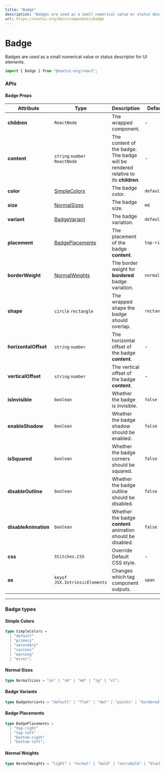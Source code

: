 ```yaml
---
title: "Badge"
description: "Badges are used as a small numerical value or status descriptor for UI elements."
url: https://nextui.org/docs/components/badge
---
```


# Badge

Badges are used as a small numerical value or status descriptor for UI elements.

```jsx
import { Badge } from "@nextui-org/react";
```

<CarbonAd />

<Spacer y={2} />

<Playground
  title="Default"
  desc="Badge with default styles, used in standalone when `content` prop is empty."
  files={badgeContent.defaultBadge}
/>

<Playground
  title="Sizes"
  desc="Use `size` prop to change the size of the badge."
  files={badgeContent.sizesBadge}
/>

<Playground
  title="Colors"
  desc="We preset a series of colorful Badge styles for use in different situations."
  files={badgeContent.colorsBadge}
/>

<Playground
  title="Shadow"
  desc="Use `enableShadow` prop to add a shadow to the badge."
  files={badgeContent.shadowBadge}
/>

<Playground
  title="Dot"
  desc="Use the `dot` variant to create a dot badge. Useful for indicating a status or showing a notification that there is new content."
  files={badgeContent.dotBadge}
/>

<Playground
  title="Points"
  desc="Use the `points` variant to create a badge with a points animation. Useful for indicating a writing or loading status."
  files={badgeContent.pointsBadge}
/>

<Playground
  title="Bordered"
  desc="Use the `bordered` variant to create a badge with a border and an empty background."
  files={badgeContent.borderedBadge}
/>

<Playground
  title="Flat"
  desc="Use the `flat` variant to create a badge with a flat background that contrasts with the text based on the selected color. [Learn more about the color palette](/docs/theme/default-theme#understanding-the-base-scale)."
  files={badgeContent.flatBadge}
/>

<Playground
  title="Squared"
  desc="Use the `isSquared` prop to create a badge with squared corners."
  files={badgeContent.squaredBadge}
/>

<Playground
  title="Content"
  desc="If you pass the `content` prop, the badge will be rendered relative to its children."
  files={badgeContent.contentBadge}
/>

<Playground
  title="Content Placements"
  desc="Use the `placement` prop to change the placement of the badge content. The default placement is `top-right`."
  files={badgeContent.contentPlacementsBadge}
/>

<Playground
  title="Content Shape"
  desc="Use the `shape` prop to place the badge content relative to the corner of the children element. The default shape is `rectangle`."
  files={badgeContent.contentShapeBadge}
/>

<Playground
  title="Content Visibility"
  desc="The visibility of badges can be controlled using the `isInvisible` prop."
  files={badgeContent.contentVisibilityBadge}
/>

<Playground
  title="Content Offset"
  desc="You can use the `verticalOffset` and `horizontalOffset` props to adjust the position of the badge content. The default offset is `5%` for rectangles and `15%` for circles."
  files={badgeContent.contentOffset}
/>

<Playground
  title="Disable Outline"
  desc="Use the `disableOutline` prop to remove the outline from the badge. The default outline is `2px` with a `solid` background color."
  files={badgeContent.disableOutline}
/>

<Playground
  title="Accessibility"
  desc="You shouldn't rely on the content of the badge to be announced correctly. You should provide a full description, for instance, with `aria-label`."
  files={badgeContent.a11y}
/>

<Spacer y={3} />

### APIs

<Spacer y={2} />

#### Badge Props

| Attribute            | Type                                 | Description                                                                        | Default     |
| -------------------- | ------------------------------------ | ---------------------------------------------------------------------------------- | ----------- |
| **children**         | `ReactNode`                          | The wrapped component.                                                             | -           |
| **content**          | `string` `number` `ReactNode`        | The content of the badge. The badge will be rendered relative to its **children**. | -           |
| **color**            | [SimpleColors](#simple-colors)       | The badge color.                                                                   | `default`   |
| **size**             | [NormalSizes](#normal-sizes)         | The badge size.                                                                    | `md`        |
| **variant**          | [BadgeVariant](#badge-variants)      | The badge variation.                                                               | `default`   |
| **placement**        | [BadgePlacements](#badge-placements) | The placement of the badge **content**.                                            | `top-right` |
| **borderWeight**     | [NormalWeights](#normal-weights)     | The border weight for **bordered** badge variation.                                | `normal`    |
| **shape**            | `circle` `rectangle`                 | The wrapped shape the badge should overlap.                                        | `rectangle` |
| **horizontalOffset** | `string` `number`                    | The horizontal offset of the badge **content**.                                    | -           |
| **verticalOffset**   | `string` `number`                    | The vertical offset of the badge **content**.                                      | -           |
| **isInvisible**      | `boolean`                            | Whether the badge is invisible.                                                    | `false`     |
| **enableShadow**     | `boolean`                            | Whether the badge shadow should be enabled.                                        | `false`     |
| **isSquared**        | `boolean`                            | Whether the badge corners should be squared.                                       | `false`     |
| **disableOutline**   | `boolean`                            | Whether the badge outline should be disabled.                                      | `false`     |
| **disableAnimation** | `boolean`                            | Whether the badge **content** animation should be disabled.                | `false`     |
| **css**              | `Stitches.CSS`                       | Override Default CSS style.                                                        | -           |
| **as**               | `keyof JSX.IntrinsicElements`        | Changes which tag component outputs.                                               | `span`      |

---

<Spacer y={2} />

### Badge types

#### Simple Colors

```ts
type SimpleColors =
  | "default"
  | "primary"
  | "secondary"
  | "success"
  | "warning"
  | "error";
```

#### Normal Sizes

```ts
type NormalSizes = "xs" | "sm" | "md" | "lg" | "xl";
```

<Spacer y={1} />

#### Badge Variants

```ts
type BadgeVariants = "default" | "flat" | "dot" | "points" | "bordered";
```

#### Badge Placements

```ts
type BadgePlacements =
  | "top-right"
  | "top-left"
  | "bottom-right"
  | "bottom-left";
```

#### Normal Weights

```ts
type NormalWeights = "light" | "normal" | "bold" | "extrabold" | "black";
```
